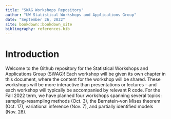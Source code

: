 ```yaml
--- 
title: "SWAG Workshops Repository"
author: "UW Statistical Workshops and Applications Group"
date: "September 26, 2022"
site: bookdown::bookdown_site
bibliography: references.bib 
---
```


# Introduction

Welcome to the Github repository for the Statistical Workshops and Applications Group (SWAG)! Each workshop will be given its own chapter in this document, where the content for the workshop will be shared. These workshops will be more interactive than presentations or lectures -- and each workshop will typically be accompanied by relevant R code. For the Fall 2022 term, we have planned four workshops spanning several topics: sampling-resampling methods (Oct. 3), the Bernstein-von Mises theorem (Oct. 17), variational inference (Nov. 7), and partially identified models (Nov. 28). 

